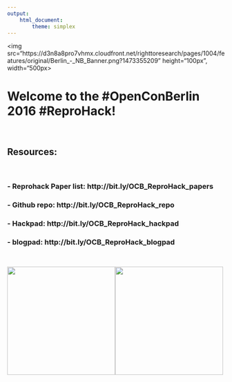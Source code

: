 ```yaml
---
output: 
    html_document:
        theme: simplex
---
```


<img src="https://d3n8a8pro7vhmx.cloudfront.net/righttoresearch/pages/1004/features/original/Berlin_-_NB_Banner.png?1473355209" height="100px", width="500px>

# Welcome to the **#OpenConBerlin** 2016 **#ReproHack**!

<br>

## **Resources:**

<br>

### - **Reprohack Paper list:** http://bit.ly/OCB_ReproHack_papers
### - **Github repo:** http://bit.ly/OCB_ReproHack_repo
### - **Hackpad:** http://bit.ly/OCB_ReproHack_hackpad
### - **blogpad:** http://bit.ly/OCB_ReproHack_blogpad

<br>

<img src="https://www.overleaf.com/overleaf-partner/overleaf-greygreen-410.png" width="250px"></img><img src="https://paperhive.org/static/img/logo.png" width="250px"></img>